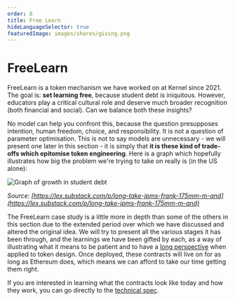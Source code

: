 ```yaml
---
order: 8
title: Free Learn
hideLanguageSelector: true
featuredImage: images/shares/giving.png
---
```


# FreeLearn

FreeLearn is a token mechanism we have worked on at Kernel since 2021. The goal is: **set learning free**, because student debt is iniquitous. However, educators play a critical cultural role and deserve much broader recognition (both financial and social). Can we balance both these insights?

No model can help you confront this, because the question presupposes intention, human freedom, choice, and responsibility. It is not a question of parameter optimisation. This is not to say models are unnecessary - we will present one later in this section - it is simply that **it is these kind of trade-offs which epitomise token engineering**. Here is a graph which hopefully illustrates how big the problem we're trying to take on really is (in the US alone):

![Graph of growth in student debt](/images/build/student-debt.webp)

_Source: [https://lex.substack.com/p/long-take-jpms-frank-175mm-m-and](https://lex.substack.com/p/long-take-jpms-frank-175mm-m-and)_

The FreeLearn case study is a little more in depth than some of the others in this section due to the extended period over which we have discussed and altered the original idea. We will try to present all the various stages it has been through, and the learnings we have been gifted by each, as a way of illustrating what it means to be patient and to have a [long perspective](https://archive.devcon.org/archive/watch/4/a-conversation-with-stewart-brand/) when applied to token design. Once deployed, these contracts will live on for as long as Ethereum does, which means we can afford to take our time getting them right.

If you are interested in learning what the contracts look like today and how they work, you can go directly to the [technical spec](/build/token-studies/free-learn/spec/).